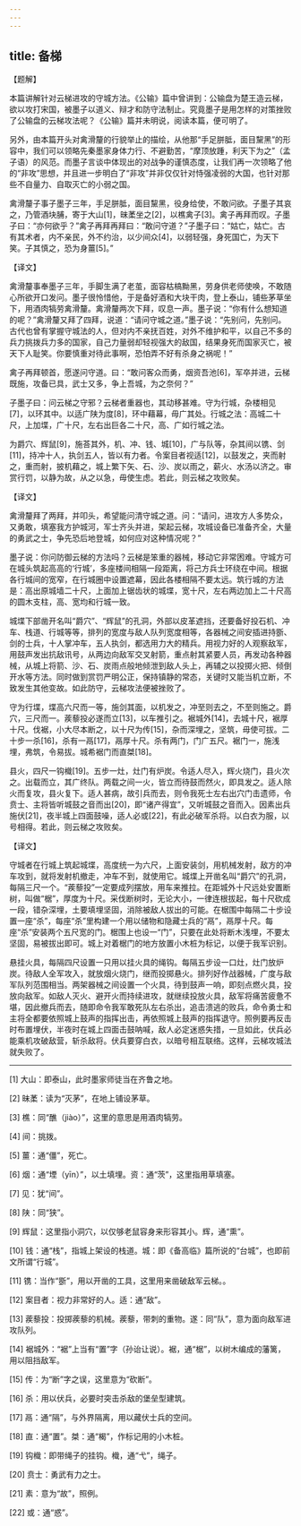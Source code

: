 ```yaml
---
---
---
```

title: 备梯
---





【题解】


本篇讲解针对云梯进攻的守城方法。《公输》篇中曾讲到：公输盘为楚王造云梯，欲以攻打宋国，被墨子以道义、辩才和防守法制止。究竟墨子是用怎样的对策挫败了公输盘的云梯攻法呢？《公输》篇并未明说，阅读本篇，便可明了。


另外，由本篇开头对禽滑釐的行貌举止的描绘，从他那“手足胼胝，面目黧黑”的形容中，我们可以领略先秦墨家身体力行、不避勤苦，“摩顶放踵，利天下为之”（孟子语）的风范。而墨子言谈中体现出的对战争的谨慎态度，让我们再一次领略了他的“非攻”思想，并且进一步明白了“非攻”并非仅仅针对恃强凌弱的大国，也针对那些不自量力、自取灭亡的小弱之国。


禽滑釐子事子墨子三年，手足胼胝，面目黧黑，役身给使，不敢问欲。子墨子其哀之，乃管酒块脯，寄于大山[1]，昧葇坐之[2]，以樵禽子[3]。禽子再拜而叹。子墨子曰：“亦何欲乎？”禽子再拜再拜曰：“敢问守道？”子墨子曰：“姑亡，姑亡。古有其术者，内不亲民，外不约治，以少间众[4]，以弱轻强，身死国亡，为天下笑。子其慎之，恐为身薑[5]。”


【译文】


禽滑釐事奉墨子三年，手脚生满了老茧，面容枯槁黝黑，劳身供老师使唤，不敢随心所欲开口发问。墨子很怜惜他，于是备好酒和大块干肉，登上泰山，铺些茅草坐下，用酒肉犒劳禽滑釐。禽滑釐两次下拜，叹息一声。墨子说：“你有什么想知道的呢？”禽滑釐又拜了四拜，说道：“请问守城之道。”墨子说：“先别问，先别问。古代也曾有掌握守城法的人，但对内不亲抚百姓，对外不维护和平，以自己不多的兵力挑拨兵力多的国家，自己力量弱却轻视强大的敌国，结果身死而国家灭亡，被天下人耻笑。你要慎重对待此事啊，恐怕弄不好有杀身之祸呢！”


禽子再拜顿首，愿遂问守道。曰：“敢问客众而勇，烟资吾池[6]，军卒并进，云梯既施，攻备已具，武士又多，争上吾城，为之奈何？”


子墨子曰：问云梯之守邪？云梯者重器也，其动移甚难。守为行城，杂楼相见[7]，以环其中。以适广陕为度[8]，环中藉幕，毋广其处。行城之法：高城二十尺，上加堞，广十尺，左右出巨各二十尺，高、广如行城之法。


为爵穴、辉鼠[9]，施荅其外，机、冲、钱、城[10]，广与队等，杂其间以镌、剑[11]，持冲十人，执剑五人，皆以有力者。令案目者视适[12]，以鼓发之，夹而射之，重而射，披机藉之，城上繁下矢、石、沙、炭以雨之，薪火、水汤以济之。审赏行罚，以静为故，从之以急，毋使生虑。若此，则云梯之攻败矣。


【译文】


禽滑釐拜了两拜，并叩头，希望能问清守城之道。问：“请问，进攻方人多势众，又勇敢，填塞我方护城河，军士齐头并进，架起云梯，攻城设备已准备齐全，大量的勇武之士，争先恐后地登城，如何应对这种情况呢？”


墨子说：你问防御云梯的方法吗？云梯是笨重的器械，移动它非常困难。守城方可在城头筑起高高的‘行城’，多座楼间相隔一段距离，将己方兵士环绕在中间。根据各行城间的宽窄，在行城圈中设置遮幕，因此各楼相隔不要太远。筑行城的方法是：高出原城墙二十尺，上面加上锯齿状的城堞，宽十尺，左右两边加上二十尺高的圆木支柱，高、宽均和行城一致。


城堞下部凿开名叫“爵穴”、“辉鼠”的孔洞，外部以皮革遮挡，还要备好投石机、冲车、栈道、行城等等，排列的宽度与敌人队列宽度相等，各器械之间安插进持斵、剑的士兵，十人掌冲车，五人执剑，都选用力大的精兵。用视力好的人观察敌军，用鼓声发出抗敌讯号，从两边向敌军交叉射箭，重点射其紧要人员，再发动各种器械，从城上将箭、沙、石、炭雨点般地倾泄到敌人头上，再辅之以投掷火把、倾倒开水等方法。同时做到赏罚严明公正，保持镇静的常态，关键时又能当机立断，不致发生其他变故。如此防守，云梯攻法便被挫败了。


守为行堞，堞高六尺而一等，施剑其面，以机发之，冲至则去之，不至则施之。爵穴，三尺而一。蒺藜投必遂而立[13]，以车推引之。裾城外[14]，去城十尺，裾厚十尺。伐裾，小大尽本断之，以十尺为传[15]，杂而深埋之，坚筑，毋使可拔。二十步一杀[16]，杀有一鬲[17]，鬲厚十尺。杀有两门，门广五尺。裾门一，施浅埋，弗筑，令易拔。城希裾门而直桀[18]。


县火，四尺一钩樴[19]。五步一灶，灶门有炉炭。令适人尽入，辉火烧门，县火次之。出载而立，其广终队。两载之间一火，皆立而待鼓而然火，即具发之。适人除火而复攻，县火复下。适人甚病，故引兵而去，则令我死士左右出穴门击遗师，令贲士、主将皆听城鼓之音而出[20]，即“诸产得宜”，又听城鼓之音而入。因素出兵施伏[21]，夜半城上四面鼓噪，适人必或[22]，有此必破军杀将。以白衣为服，以号相得。若此，则云梯之攻败矣。


【译文】


守城者在行城上筑起城堞，高度统一为六尺，上面安装剑，用机械发射，敌方的冲车攻到，就将发射机撤走，冲车不到，就使用它。城堞上开凿名叫“爵穴”的孔洞，每隔三尺一个。“蒺藜投”一定要成列摆放，用车来推拉。在距城外十尺远处安置断树，叫做“椐”，厚度为十尺。采伐断树时，无论大小，一律连根拔起，每十尺砍成一段，错杂深埋，土要填埋坚固，消除被敌人拔出的可能。在椐围中每隔二十步设置一座“杀”，每座“杀”里构建一个用以储物和隐藏士兵的“鬲”，鬲厚十尺。每座“杀”安装两个五尺宽的门。椐围上也设一“门”，只要在此处将断木浅埋，不要太坚固，易被拔出即可。城上对着椐门的地方放置小木桩为标记，以便于我军识别。


悬挂火具，每隔四尺设置一只用以挂火具的绳钩。每隔五步设一口灶，灶门放炉炭。待敌人全军攻入，就放烟火烧门，继而投掷悬火。排列好作战器械，广度与敌军队列范围相当。两架器械之间设置一个火具，待到鼓声一响，即刻点燃火具，投放向敌军。如敌人灭火、避开火而持续进攻，就继续投放火具，敌军将痛苦疲惫不堪，因此撤兵而去，随即命令我军敢死队左右杀出，追击溃逃的败兵，命令勇士和主将全都要依照城上鼓声的指挥出击，再依照城上鼓声的指挥退守。照例要再反击时布置埋伏，半夜时在城上四面击鼓呐喊，敌人必定迷惑失措，一旦如此，伏兵必能乘机攻破敌营，斩杀敌将。伏兵要穿白衣，以暗号相互联络。这样，云梯攻城法就失败了。



* * *




[1] 大山：即泰山，此时墨家师徒当在齐鲁之地。


[2] 昧葇：读为“灭茅”，在地上铺设茅草。


[3] 樵：同“醮（jiào）”，这里的意思是用酒肉犒劳。


[4] 间：挑拨。


[5] 薑：通“僵”，死亡。


[6] 烟：通“堙（yīn）”，以土填埋。资：通“茨”，这里指用草填塞。


[7] 见：犹“间”。


[8] 陕：同“狭”。


[9] 辉鼠：这里指小洞穴，以仅够老鼠容身来形容其小。辉，通“熏”。


[10] 钱：通“栈”，指城上架设的栈道。城：即《备高临》篇所说的“台城”，也即前文所谓“行城”。


[11] 镌：当作“斵”，用以开凿的工具，这里用来凿破敌军云梯。。


[12] 案目者：视力非常好的人。适：通“敌”。


[13] 蒺藜投：投掷蒺藜的机械。蒺藜，带刺的重物。遂：同“队”，意为面向敌军进攻队列。


[14] 裾城外：“裾”上当有“置”字（孙诒让说）。裾，通“椐”，以树木编成的藩篱，用以阻挡敌军。


[15] 传：为“断”字之误，这里意为“砍断”。


[16] 杀：用以伏兵，必要时突击杀敌的堡垒型建筑。


[17] 鬲：通“隔”，与外界隔离，用以藏伏士兵的空间。


[18] 直：通“置”。桀：通“楬”，作标记用的小木桩。


[19] 钩樴：即带绳子的挂钩。樴，通“弋”，绳子。


[20] 贲士：勇武有力之士。


[21] 素：意为“故”，照例。


[22] 或：通“惑”。